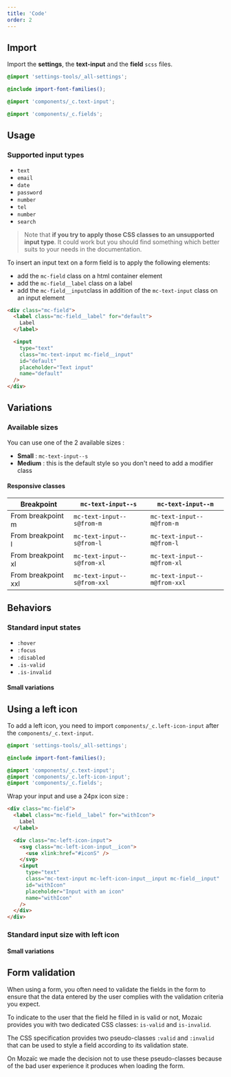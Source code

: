 ```yaml
---
title: 'Code'
order: 2
---
```


## Import

Import the **settings**, the **text-input** and the **field** `scss` files.

```scss
@import 'settings-tools/_all-settings';

@include import-font-families();

@import 'components/_c.text-input';

@import 'components/_c.fields';
```

## Usage

### Supported input types

- `text`
- `email`
- `date`
- `password`
- `number`
- `tel`
- `number`
- `search`

> Note that **if you try to apply those CSS classes to an unsupported input type**. It could work but you should find something which better suits to your needs in the documentation.

To insert an input text on a form field is to apply the following elements:

- add the `mc-field` class on a html container element
- add the `mc-field__label` class on a label
- add the `mc-field__input`class in addition of the `mc-text-input` class on an input element

```html
<div class="mc-field">
  <label class="mc-field__label" for="default">
    Label
  </label>

  <input
    type="text"
    class="mc-text-input mc-field__input"
    id="default"
    placeholder="Text input"
    name="default"
  />
</div>
```

<Preview path="input-default" />

## Variations

### Available sizes

You can use one of the 2 available sizes :

- **Small** : `mc-text-input--s`
- **Medium** : this is the default style so you don't need to add a modifier class

<Preview path="input-sizes" />

#### Responsive classes

| Breakpoint          | `mc-text-input--s`          | `mc-text-input--m`          |
| ------------------- | --------------------------- | --------------------------- |
| From breakpoint m   | `mc-text-input--s@from-m`   | `mc-text-input--m@from-m`   |
| From breakpoint l   | `mc-text-input--s@from-l`   | `mc-text-input--m@from-l`   |
| From breakpoint xl  | `mc-text-input--s@from-xl`  | `mc-text-input--m@from-xl`  |
| From breakpoint xxl | `mc-text-input--s@from-xxl` | `mc-text-input--m@from-xxl` |

## Behaviors

### Standard input states

- `:hover`
- `:focus`
- `:disabled`
- `.is-valid`
- `.is-invalid`

<Preview path="input-state" nude />

#### Small variations

<Preview path="input-small-state" nude />

## Using a left icon

To add a left icon, you need to import `components/_c.left-icon-input` after the `components/_c.text-input`.

```scss
@import 'settings-tools/_all-settings';

@include import-font-families();

@import 'components/_c.text-input';
@import 'components/_c.left-icon-input';
@import 'components/_c.fields';
```

Wrap your input and use a 24px icon size :

```html
<div class="mc-field">
  <label class="mc-field__label" for="withIcon">
    Label
  </label>

  <div class="mc-left-icon-input">
    <svg class="mc-left-icon-input__icon">
      <use xlink:href="#iconS" />
    </svg>
    <input
      type="text" 
      class="mc-text-input mc-left-icon-input__input mc-field__input"
      id="withIcon" 
      placeholder="Input with an icon"
      name="withIcon"
    />
  </div>
</div>
```

### Standard input size with left icon

<Preview path="left-icon-input" />

#### Small variations

<Preview path="input-small-left-icon" nude />

## Form validation

When using a form, you often need to validate the fields in the form to ensure that the data entered by the user complies with the validation criteria you expect.

To indicate to the user that the field he filled in is valid or not, Mozaic provides you with two dedicated CSS classes: `is-valid` and `is-invalid`.

<Highlight theme="warning" title="CSS pseudo-classes :valid or :invalid">

The CSS specification provides two pseudo-classes `:valid` and `:invalid` that can be used to style a field according to its validation state.

On Mozaïc we made the decision not to use these pseudo-classes because of the bad user experience it produces when loading the form.

</Highlight>

